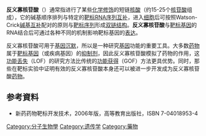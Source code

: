 '''反义寡核苷酸'''（{{lang|en|antisense oligonucleotide}}）通常指进行了某些[[化学修饰|化学修饰]]的短链[[核酸|核酸]]（约15-25个[[核苷酸|核苷酸]]组成），它的碱基顺序排列与特定的[[靶标|靶标]]RNA[[序列互补|序列互补]]，进入[[细胞|细胞]]后可按照Watson-Crick[[碱基互补|碱基互补]]配对的原则与[[靶标序列|靶标序列]]形成[[双链结构|双链结构]]。'''反义寡核苷酸'''与[[靶标基因|靶标基因]]的RNA结合后可通过各种不同的机制影响靶标基因的[[表达|表达]]。

反义寡核苷酸可用于[[基因沉默|基因沉默]]，所以是一种研究[[基因|基因]]功能的重要工具。大多数[[药物|药物]]属于[[靶标基因|靶标基因]]（或疾病基因）的[[抑制剂|抑制剂]]，因此反义寡核苷酸模拟了药物的作用，这[[功能丢失|功能丢失]]（LOF）的研究方法比传统的[[功能获得|功能获得]]（GOF）方法更具优势。同时，那些在靶标实验中证明有效的反义寡核苷酸本身还可以被进一步开发成为反义寡核苷酸[[药物|药物]]。

{{Genetics-stub}}

==参考資料==
* 新药药物靶标开发技术，2006年版，高等教育出版社，ISBN 7-04018953-4

[[Category:分子生物學|Category:分子生物學]]
[[Category:遗传学|Category:遗传学]]
[[Category:藥物|Category:藥物]]